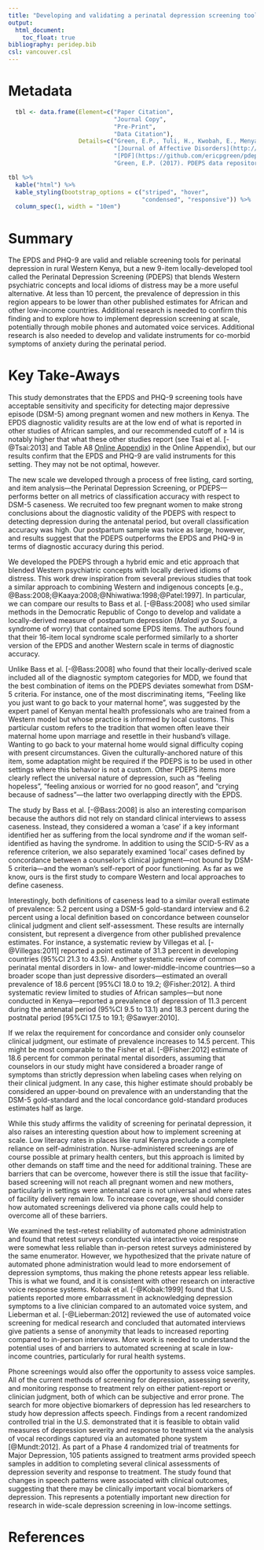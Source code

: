 ```yaml
---
title: "Developing and validating a perinatal depression screening tool in Kenya blending Western criteria with local idioms: A mixed methods study"
output:
  html_document:
    toc_float: true
bibliography: peridep.bib
csl: vancouver.csl
---
```


# Metadata

```r
  tbl <- data.frame(Element=c("Paper Citation", 
                              "Journal Copy", 
                              "Pre-Print", 
                              "Data Citation"),
                    Details=c("Green, E.P., Tuli, H., Kwobah, E., Menya, D., Chesire, I., & Schmidt, C. (2018). Developing and validating a perinatal depression screening tool in Kenya blending Western criteria with local idioms: A mixed methods study. *Journal of Affective Disorders, 228*, 49-59. doi: 10.1016/j.jad.2017.11.027",
                              "[Journal of Affective Disorders](http://www.jad-journal.com/article/S0165-0327(17)30263-X/abstract)",
                              "[PDF](https://github.com/ericpgreen/pdeps/raw/master/data%20and%20replication%20files/replication/JAD/manuscript.pdf)",
                              "Green, E.P. (2017). PDEPS data repository. [![DOI](https://zenodo.org/badge/115718962.svg)](https://zenodo.org/badge/latestdoi/115718962)"))

tbl %>%
  kable("html") %>%
  kable_styling(bootstrap_options = c("striped", "hover", 
                                      "condensed", "responsive")) %>%
  column_spec(1, width = "10em")
```

# Summary

The EPDS and PHQ-9 are valid and reliable screening tools for perinatal depression in rural Western Kenya, but a new 9-item locally-developed tool called the Perinatal Depression Screening (PDEPS) that blends Western psychiatric concepts and local idioms of distress may be a more useful alternative. At less than 10 percent, the prevalence of depression in this region appears to be lower than other published estimates for African and other low-income countries. Additional research is needed to confirm this finding and to explore how to implement depression screening at scale, potentially through mobile phones and automated voice services. Additional research is also needed to develop and validate instruments for co-morbid symptoms of anxiety during the perinatal period.

# Key Take-Aways

This study demonstrates that the EPDS and PHQ-9 screening tools have acceptable sensitivity and specificity for detecting major depressive episode (DSM-5) among pregnant women and new mothers in Kenya. The EPDS diagnostic validity results are at the low end of what is reported in other studies of African samples, and our recommended cutoff of $\geq$ 14 is notably higher that what these other studies report (see Tsai et al. [-@Tsai:2013] and Table A8 [Online Appendix](https://www.sciencedirect.com/science/MiamiMultiMediaURL/1-s2.0-S016503271730263X/1-s2.0-S016503271730263X-mmc1.pdf/271035/html/S016503271730263X/be8563ea377bdaa094ee8e1728e4e95c/mmc1.pdf)) in the Online Appendix), but our results confirm that the EPDS and PHQ-9 are valid instruments for this setting. They may not be not optimal, however.

The new scale we developed through a process of free listing, card sorting, and item analysis---the Perinatal Depression Screening, or PDEPS---performs better on all metrics of classification accuracy with respect to DSM-5 caseness. We recruited too few pregnant women to make strong conclusions about the diagnostic validity of the PDEPS with respect to detecting depression during the antenatal period, but overall classification accuracy was high. Our postpartum sample was twice as large, however, and results suggest that the PDEPS outperforms the EPDS and PHQ-9 in terms of diagnostic accuracy during this period.

We developed the PDEPS through a hybrid emic and etic approach that blended Western psychiatric concepts with locally derived idioms of distress. This work drew inspiration from several previous studies that took a similar approach to combining Western and indigenous concepts [e.g., @Bass:2008;@Kaaya:2008;@Nhiwatiwa:1998;@Patel:1997]. In particular, we can compare our results to Bass et al. [-@Bass:2008] who used similar methods in the Democratic Republic of Congo to develop and validate a locally-derived measure of postpartum depression (*Maladi ya Souci*, a syndrome of worry) that contained some EPDS items. The authors found that their 16-item local syndrome scale performed similarly to a shorter version of the EPDS and another Western scale in terms of diagnostic accuracy.

Unlike Bass et al. [-@Bass:2008] who found that their locally-derived scale included all of the diagnostic symptom categories for MDD, we found that the best combination of items on the PDEPS deviates somewhat from DSM-5 criteria. For instance, one of the most discriminating items, "Feeling like you just want to go back to your maternal home", was suggested by the expert panel of Kenyan mental health professionals who are trained from a Western model but whose practice is informed by local customs. This particular custom refers to the tradition that women often leave their maternal home upon marriage and resettle in their husband's village. Wanting to go back to your maternal home would signal difficulty coping with present circumstances. Given the culturally-anchored nature of this item, some adaptation might be required if the PDEPS is to be used in other settings where this behavior is not a custom. Other PDEPS items more clearly reflect the universal nature of depression, such as "feeling hopeless", "feeling anxious or worried for no good reason", and "crying because of sadness"---the latter two overlapping directly with the EPDS.

The study by Bass et al. [-@Bass:2008] is also an interesting comparison because the authors did not rely on standard clinical interviews to assess caseness. Instead, they considered a woman a 'case' if a key informant identified her as suffering from the local syndrome *and* if the woman self-identified as having the syndrome. In addition to using the SCID-5-RV as a reference criterion, we also separately examined 'local' cases defined by concordance between a counselor's clinical judgment---not bound by DSM-5 criteria---and the woman's self-report of poor functioning. As far as we know, ours is the first study to compare Western and local approaches to define caseness.

Interestingly, both definitions of caseness lead to a similar overall estimate of prevalence: 5.2 percent using a DSM-5 gold-standard interview and 6.2 percent using a local definition based on concordance between counselor clinical judgment and client self-assessment. These results are internally consistent, but represent a divergence from other published prevalence estimates. For instance, a systematic review by Villegas et al. [-@Villegas:2011] reported a point estimate of 31.3 percent in developing countries (95%CI 21.3 to 43.5). Another systematic review of common perinatal mental disorders in low- and lower-middle-income countries---so a broader scope than just depressive disorders---estimated an overall prevalence of 18.6 percent [95%CI 18.0 to 19.2; @Fisher:2012]. A third systematic review limited to studies of African samples---but none conducted in Kenya---reported a prevalence of depression of 11.3 percent during the antenatal period (95%CI 9.5 to 13.1) and 18.3 percent during the postnatal period [95%CI 17.5 to 19.1; @Sawyer:2010].

If we relax the requirement for concordance and consider only counselor clinical judgment, our estimate of prevalence increases to 14.5 percent. This might be most comparable to the Fisher et al. [-@Fisher:2012] estimate of 18.6 percent for common perinatal mental disorders, assuming that counselors in our study might have considered a broader range of symptoms than strictly depression when labeling cases when relying on their clinical judgment. In any case, this higher estimate should probably be considered an upper-bound on prevalence with an understanding that the DSM-5 gold-standard and the local concordance gold-standard produces estimates half as large.

While this study affirms the validity of screening for perinatal depression, it also raises an interesting question about how to implement screening at scale. Low literacy rates in places like rural Kenya preclude a complete reliance on self-administration. Nurse-administered screenings are of course possible at primary health centers, but this approach is limited by other demands on staff time and the need for additional training. These are barriers that can be overcome, however there is still the issue that facility-based screening will not reach all pregnant women and new mothers, particularly in settings were antenatal care is not universal and where rates of facility delivery remain low. To increase coverage, we should consider how automated screenings delivered via phone calls could help to overcome all of these barriers.

We examined the test-retest reliability of automated phone administration and found that retest surveys conducted via interactive voice response were somewhat less reliable than in-person retest surveys administered by the same enumerator. However, we hypothesized that the private nature of automated phone administration would lead to more endorsement of depression symptoms, thus making the phone retests appear less reliable. This is what we found, and it is consistent with other research on interactive voice response systems. Kobak et al. [-@Kobak:1999] found that U.S. patients reported more embarrassment in acknowledging depression symptoms to a live clinician compared to an automated voice system, and Lieberman et al. [-@Lieberman:2012] reviewed the use of automated voice screening for medical research and concluded that automated interviews give patients a sense of anonymity that leads to increased reporting compared to in-person interviews. More work is needed to understand the potential uses of and barriers to automated screening at scale in low-income countries, particularly for rural health systems.

Phone screenings would also offer the opportunity to assess voice samples. All of the current methods of screening for depression, assessing severity, and monitoring response to treatment rely on either patient-report or clinician judgment, both of which can be subjective and error prone. The search for more objective biomarkers of depression has led researchers to study how depression affects speech. Findings from a recent randomized controlled trial in the U.S. demonstrated that it is feasible to obtain valid measures of depression severity and response to treatment via the analysis of vocal recordings captured via an automated phone system [@Mundt:2012]. As part of a Phase 4 randomized trial of treatments for Major Depression, 105 patients assigned to treatment arms provided speech samples in addition to completing several clinical assessments of depression severity and response to treatment. The study found that changes in speech patterns were associated with clinical outcomes, suggesting that there may be clinically important vocal biomarkers of depression. This represents a potentially important new direction for research in wide-scale depression screening in low-income settings.

# References